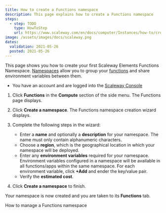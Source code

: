 ```yaml
---
title: How to create a Functions namespace
description: This page explains how to create a Functions namespace
steps:
  - step: TODO
    type: HowToStep
    url: https://www.scaleway.com/en/docs/computer/Instances/how-to/create-a-functions-namespace
image: /assets/images/docs/scaleway.png
dates:
  validation: 2021-05-26
  posted: 2021-05-26
---
```


This page shows you how to create your first Scaleway Elements Functions Namespace. [Namespaces](/compute/functions/concepts/#namespace) allow you to group your [functions](/compute/functions/concepts/#function) and share environment variables between them.

<Message type="requirement">

  - You have an account and are logged into the [Scaleway Console](https://console.scaleway.com)

</Message>


1. Click **Functions** in the **Compute** section of the side menu. The Functions page displays.

  <Lightbox src="scaleway-functions-creation.png" alt="" />

2. Click **Create a namespace**. The Functions namespace creation wizard displays.

3. Complete the following steps in the wizard: 

    - Enter a **name** and optionally a **description** for your namespace. The name must only contain alphanumeric characters.
    - Choose a **region**, which is the geographical location in which your namespace will be deployed.
    - Enter any **environment variables** required for your namespace. Environment variables configured in a namespace will be available in all functions/apps within the same namespace. For each environment variable, click **+Add** and ender the key/value pair.
    - Verify the **estimated cost**.

4. Click **Create a namespace** to finish.

Your namespace is now created and you are taken to its **Functions** tab.

<Navigation title="See Also">
  <NextButton to="/compute/functions/how-to/manage-a-functions-namespace/">How to manage a Functions namespace</NextButton>
</Navigation>

